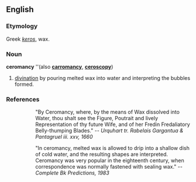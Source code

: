 ==English==

===Etymology===
Greek ''[[keros]]'', wax.

===Noun===
'''ceromancy''' ''(also '''[[carromancy]]''', '''[[ceroscopy]]''')

# [[divination]] by pouring melted wax into water and interpreting the bubbles formed.

===References===
::"By Ceromancy, where, by the means of Wax dissolved into Water, thou shalt see the Figure, Poutrait and lively Representation of thy future Wife, and of her Fredin Fredaliatory Belly-thumping Blades." -- ''Urquhart tr. Rabelais Gargantua & Pantagruel iii. xxv, 1660''

::"In ceromancy, melted wax is allowed to drip into a shallow dish of cold water, and the resulting shapes are interpreted. Ceromancy was very popular in the eighteenth century, when correspondence was normally fastened with sealing wax." -- ''Complete Bk Predictions, 1983''